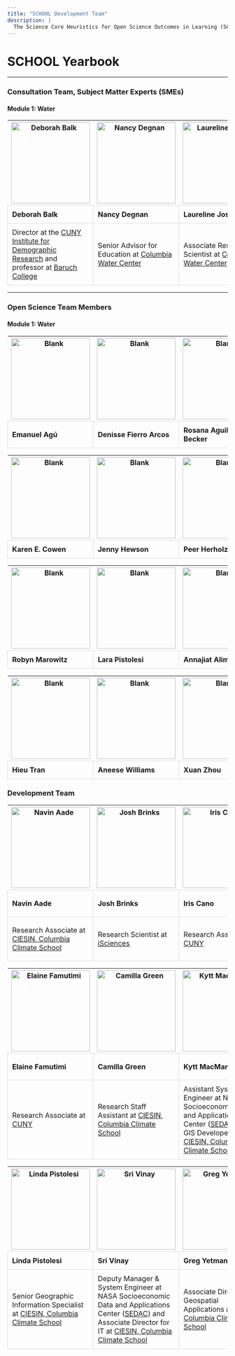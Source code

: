 ```yaml
---
title: "SCHOOL Development Team"
description: |
  The Science Core Heuristics for Open Science Outcomes in Learning (SCHOOL) project is made up of a core team of developers, scientists, and educators working with a consultation team of subject matter experts (SMEs) and with the input and review of a diverse Open Science Team to develop online learning modules demonstrating the data science lifecycle across a variety of NASA Earth Science Applied Sciences Program Areas.
---
```


# SCHOOL Yearbook
```{=html}
<style>
  table {
    border-collapse: collapse;
    width: 100%;
  }

  td {
    padding: 10px;
    border: 1px solid #dddddd; /* Optional: Add border for better visualization */
  }
</style>
```

<hr>
### Consultation Team, Subject Matter Experts (SMEs)
#### Module 1: Water
<table>
  <tr>
    <th><img src="./images/SME/Balk_headshot3.png" alt="Deborah Balk" width="180" height="185"/></th>
    <th><img src="./images/SME/Degman_headshot3.png" alt="Nancy Degnan" width="180" height="185"/></th>
    <th><img src="./images/SME/Josset_headshot3.png" alt="Laureline Josset" width="180" height="185"/></th>
    <th><img src="./images/SME/Meade_headshot3.png" alt="Ryan Meade" width="180" height="185"/></th>
    <th><img src="./images/SME/Parris_headshot3.png" alt="Thomas Parris" width="180" height="185"/></th>
  </tr>
<tr>
    <td>**Deborah Balk**</td>
    <td>**Nancy Degnan**</td>
    <td>**Laureline Josset**</td>
    <td>**Ryan Mead**</td>
    <td>**Thomas Parris**</td>
  </tr>
   <tr>
    <td>Director at the [CUNY Institute for Demographic Research](https://www.cuny.edu/about/centers-and-institutes/demographic-research/) and professor at [Baruch College](https://www.baruch.cuny.edu/)</td>
    <td>Senior Advisor for Education at [Columbia Water Center](https://water.columbia.edu/)</td>
    <td>Associate Research Scientist at [Columbia Water Center](https://water.columbia.edu/)</td>
    <td>Coordinator of Academic Support Services for the Educational Oportunity Program at [SUNY Binghamton](https://www.binghamton.edu/programs/eop/about/staff.html)</td>
    <td>President at [iSciences](https://www.isciences.com/)</td>
  </tr>
</table>
<hr>
### Open Science Team Members
#### Module 1: Water
<table>
  <tr> 
    <th><img src="./images/DT/blankpicture.png" alt="Blank" width="180" height="185"/></th>
    <th><img src="./images/DT/blankpicture.png" alt="Blank" width="180" height="185"/></th>
    <th><img src="./images/DT/blankpicture.png" alt="Blank" width="180" height="185"/></th>
    <th><img src="./images/DT/blankpicture.png" alt="Blank" width="180" height="185"/></th>
    <th><img src="./images/DT/blankpicture.png" alt="Blank" width="180" height="185"/></th>
  </tr>
<tr>
    <td>**Emanuel Agú**</td>
    <td>**Denisse Fierro Arcos**</td>
    <td>**Rosana Aguilera Becker**</td>
    <td>**Tricia Boucher**</td>
    <td>**Jinyi Cai**</td>
  </tr>
</table>
<table>
  <tr> 
    <th><img src="./images/DT/blankpicture.png" alt="Blank" width="180" height="185"/></th>
    <th><img src="./images/DT/blankpicture.png" alt="Blank" width="180" height="185"/></th>
    <th><img src="./images/DT/blankpicture.png" alt="Blank" width="180" height="185"/></th>
    <th><img src="./images/DT/blankpicture.png" alt="Blank" width="180" height="185"/></th>
    <th><img src="./images/DT/blankpicture.png" alt="Blank" width="180" height="185"/></th>
  </tr>
<tr>
    <td>**Karen E. Cowen**</td>
    <td>**Jenny Hewson**</td>
    <td>**Peer Herholz**</td>
    <td>**David Lee**</td>
    <td>**Hazem Mahmoud**</td>
  </tr>
</table>
<table>
  <tr> 
    <th><img src="./images/DT/blankpicture.png" alt="Blank" width="180" height="185"/></th>
    <th><img src="./images/DT/blankpicture.png" alt="Blank" width="180" height="185"/></th>
    <th><img src="./images/DT/blankpicture.png" alt="Blank" width="180" height="185"/></th>
    <th><img src="./images/DT/blankpicture.png" alt="Blank" width="180" height="185"/></th>
    <th><img src="./images/DT/blankpicture.png" alt="Blank" width="180" height="185"/></th>
  </tr>
<tr>
    <td>**Robyn Marowitz**</td>
    <td>**Lara Pistolesi**</td>
    <td>**Annajiat Alim Rasel**</td>
    <td>**Luana Sales**</td>
    <td>**Alber Sánchez**</td>
  </tr>
</table>
<table>
  <tr> 
    <th><img src="./images/DT/blankpicture.png" alt="Blank" width="180" height="185"/></th>
    <th><img src="./images/DT/blankpicture.png" alt="Blank" width="180" height="185"/></th>
    <th><img src="./images/DT/blankpicture.png" alt="Blank" width="180" height="185"/></th>
  </tr>
<tr>
    <td>**Hieu Tran**</td>
    <td>**Aneese Williams**</td>
    <td>**Xuan Zhou**</td>
  </tr>
</table>
### Development Team 
<table>
  <tr> 
    <th><img src="./images/DT/Navin Aade2.jpg" alt="Navin Aade" width="180" height="185"/></th>
    <th><img src="./images/DT/Josh Brinks.jpg" alt="Josh Brinks" width="180" height="185"/></th>
    <th><img src="./images/DT/Iris Cano.jpg" alt="Iris Cano" width="180" height="185"/></th>
    <th><img src="./images/DT/Christina Deodatis.jpg" alt="Christina Deodatis" width="185" height="185"/></th>
    <th><img src="./images/DT/Hasim Engin.jpg" alt="Hasim Engin" width="180" height="185"/></th>
  </tr>
<tr>
    <td>**Navin Aade**</td>
    <td>**Josh Brinks**</td>
    <td>**Iris Cano**</td>
    <td>**Christina Alexia Deodatis**</td>
    <td>**Hasim Engin**</td>
  </tr>
   <tr>
    <td>Research Associate at [CIESIN, Columbia Climate School](https://www.ciesin.columbia.edu/index.html)</td>
    <td>Research Scientist at [iSciences](https://www.isciences.com/)</td>
    <td>Research Associate at [CUNY](https://www.cuny.edu/about/centers-and-institutes/demographic-research/)</td>
    <td>Research Staff Assistant at [CIESIN, Columbia Climate School](https://www.ciesin.columbia.edu/index.html)</td>
    <td>Geographic Information Specialist at [CIESIN, Columbia Climate School](https://www.ciesin.columbia.edu/index.html)</td>
  </tr>
</table>
<table>
  <tr> 
    <th><img src="./images/DT/Elaine Famutimi.jpeg" alt="Elaine Famutimi" width="180" height="185"/></th>
    <th><img src="./images/DT/Camilla Green.jpeg" alt="Camilla Green" width="180" height="185"/></th>
    <th><img src="./images/DT/Kytt MacManus2.JPG" alt="Kytt MacManus" width="185" height="185"/></th>
    <th><img src="./images/DT/Juan Martinez.jpg" alt="Juan Martinez" width="180" height="185"/></th>
    <th><img src="./images/DT/Josie Morkin.jpeg" alt="Josie Morkin" width="180" height="185"/></th>
  </tr>
<tr>
    <td>**Elaine Famutimi**</td>
    <td>**Camilla Green**</td>
    <td>**Kytt MacManus**</td>
    <td>**Juan Fernando Martinez**</td>
    <td>**Josie Morkin**</td>
  </tr>
   <tr>
    <td>Research Associate at [CUNY](https://www.cuny.edu/about/centers-and-institutes/demographic-research/)</td>
    <td>Research Staff Assistant at [CIESIN, Columbia Climate School](https://www.ciesin.columbia.edu/index.html)</td>
    <td>Assistant Systems Engineer at NASA Socioeconomic Data and Applications Center $($[SEDAC](https://sedac.ciesin.columbia.edu/)$)$ and GIS Developer at [CIESIN, Columbia Climate School](https://www.ciesin.columbia.edu/index.html)</td>
    <td>Senior Research Staff Assistant at [CIESIN, Columbia Climate School](https://www.ciesin.columbia.edu/index.html)</td>
    <td>Research Staff Assistant at [CIESIN, Columbia Climate School](https://www.ciesin.columbia.edu/index.html)</td>
  </tr>
</table>
<table>
  <tr> 
    <th style="width:20%"><img src="./images/DT/Linda Pistolesi.jpg" alt="Linda Pistolesi" width="180" height="185"/></th>
    <th><img src="./images/DT/Sri Vinay.jpg" alt="Sri Vinay" width="180" height="185"/></th>
    <th><img src="./images/DT/Greg Yetman.jpg" alt="Greg Yetman" width="180" height="185"/></th>
  </tr>
<tr>
    <td>**Linda Pistolesi**</td>
    <td>**Sri Vinay**</td>
    <td>**Greg Yetman**</td>
  </tr>
   <tr>
    <td>Senior Geographic Information Specialist at [CIESIN, Columbia Climate School](https://www.ciesin.columbia.edu/index.html)</td>
    <td>Deputy Manager & System Engineer at NASA Socioeconomic Data and Applications Center $($[SEDAC](https://sedac.ciesin.columbia.edu/)$)$ and Associate Director for IT at [CIESIN, Columbia Climate School](https://www.ciesin.columbia.edu/index.html)</td>
    <td>Associate Director for Geospatial Applications at [CIESIN, Columbia Climate School](https://www.ciesin.columbia.edu/index.html)</td>
  </tr>
</table>


